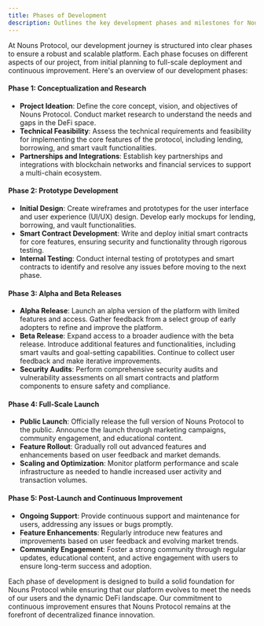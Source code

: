 ```yaml
---
title: Phases of Development
description: Outlines the key development phases and milestones for Nouns Protocol.
---
```


At Nouns Protocol, our development journey is structured into clear phases to ensure a robust and scalable platform. Each phase focuses on different aspects of our project, from initial planning to full-scale deployment and continuous improvement. Here's an overview of our development phases:

#### **Phase 1: Conceptualization and Research**

- **Project Ideation**: Define the core concept, vision, and objectives of Nouns Protocol. Conduct market research to understand the needs and gaps in the DeFi space.
- **Technical Feasibility**: Assess the technical requirements and feasibility for implementing the core features of the protocol, including lending, borrowing, and smart vault functionalities.
- **Partnerships and Integrations**: Establish key partnerships and integrations with blockchain networks and financial services to support a multi-chain ecosystem.

#### **Phase 2: Prototype Development**

- **Initial Design**: Create wireframes and prototypes for the user interface and user experience (UI/UX) design. Develop early mockups for lending, borrowing, and vault functionalities.
- **Smart Contract Development**: Write and deploy initial smart contracts for core features, ensuring security and functionality through rigorous testing.
- **Internal Testing**: Conduct internal testing of prototypes and smart contracts to identify and resolve any issues before moving to the next phase.

#### **Phase 3: Alpha and Beta Releases**

- **Alpha Release**: Launch an alpha version of the platform with limited features and access. Gather feedback from a select group of early adopters to refine and improve the platform.
- **Beta Release**: Expand access to a broader audience with the beta release. Introduce additional features and functionalities, including smart vaults and goal-setting capabilities. Continue to collect user feedback and make iterative improvements.
- **Security Audits**: Perform comprehensive security audits and vulnerability assessments on all smart contracts and platform components to ensure safety and compliance.

#### **Phase 4: Full-Scale Launch**

- **Public Launch**: Officially release the full version of Nouns Protocol to the public. Announce the launch through marketing campaigns, community engagement, and educational content.
- **Feature Rollout**: Gradually roll out advanced features and enhancements based on user feedback and market demands.
- **Scaling and Optimization**: Monitor platform performance and scale infrastructure as needed to handle increased user activity and transaction volumes.

#### **Phase 5: Post-Launch and Continuous Improvement**

- **Ongoing Support**: Provide continuous support and maintenance for users, addressing any issues or bugs promptly.
- **Feature Enhancements**: Regularly introduce new features and improvements based on user feedback and evolving market trends.
- **Community Engagement**: Foster a strong community through regular updates, educational content, and active engagement with users to ensure long-term success and adoption.

Each phase of development is designed to build a solid foundation for Nouns Protocol while ensuring that our platform evolves to meet the needs of our users and the dynamic DeFi landscape. Our commitment to continuous improvement ensures that Nouns Protocol remains at the forefront of decentralized finance innovation.
